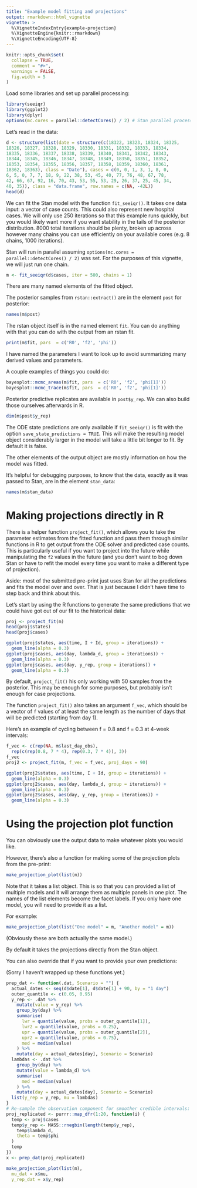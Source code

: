 ```yaml
---
title: "Example model fitting and projections"
output: rmarkdown::html_vignette
vignette: >
  %\VignetteIndexEntry{example-projection}
  %\VignetteEngine{knitr::rmarkdown}
  %\VignetteEncoding{UTF-8}
---
```


```r
knitr::opts_chunk$set(
  collapse = TRUE,
  comment = "#>",
  warnings = FALSE,
  fig.width = 5
)
```

Load some libraries and set up parallel processing:

```r
library(seeiqr)
library(ggplot2)
library(dplyr)
options(mc.cores = parallel::detectCores() / 2) # Stan parallel processing
```

Let's read in the data:

```r
d <- structure(list(date = structure(c(18322, 18323, 18324, 18325, 
18326, 18327, 18328, 18329, 18330, 18331, 18332, 18333, 18334, 
18335, 18336, 18337, 18338, 18339, 18340, 18341, 18342, 18343, 
18344, 18345, 18346, 18347, 18348, 18349, 18350, 18351, 18352, 
18353, 18354, 18355, 18356, 18357, 18358, 18359, 18360, 18361, 
18362, 18363), class = "Date"), cases = c(0, 0, 1, 3, 1, 8, 0, 
6, 5, 0, 7, 7, 18, 9, 22, 38, 53, 45, 40, 77, 76, 48, 67, 78, 
42, 66, 67, 92, 16, 70, 43, 53, 55, 53, 29, 26, 37, 25, 45, 34, 
40, 35)), class = "data.frame", row.names = c(NA, -42L))
head(d)
```

We can fit the Stan model with the function `fit_seeiqr()`. It takes one data input: a vector of case counts. This could also represent new hospital cases. We will only use 250 iterations so that this example runs quickly, but you would likely want more if you want stability in the tails of the posterior distribution. 8000 total iterations should be plenty, broken up across however many chains you can use efficiently on your available cores (e.g. 8 chains, 1000 iterations).

Stan will run in parallel assuming `options(mc.cores = parallel::detectCores() / 2)` was set. For the purposes of this vignette, we will just run one chain.

```r
m <- fit_seeiqr(d$cases, iter = 500, chains = 1)
```

There are many named elements of the fitted object.

The posterior samples from `rstan::extract()` are in the element `post` for posterior:

```r
names(m$post)
```

The rstan object itself is in the named element `fit`. You can do anything with that you can do with the output from an rstan fit.

```r
print(m$fit, pars  = c('R0', 'f2', 'phi'))
```

I have named the parameters I want to look up to avoid summarizing many derived values and parameters.

A couple examples of things you could do:

```r
bayesplot::mcmc_areas(m$fit, pars  = c('R0', 'f2', 'phi[1]'))
bayesplot::mcmc_trace(m$fit, pars  = c('R0', 'f2', 'phi[1]'))
```

Posterior predictive replicates are available in `post$y_rep`. We can also build those ourselves afterwards in R.

```r
dim(m$post$y_rep)
```

The ODE state predictions are only available if `fit_seeiqr()` is fit with the option `save_state_predictions = TRUE`. This will make the resulting model object considerably larger in the model will take a little bit longer to fit. By default it is false.

The other elements of the output object are mostly information on how the model was fitted. 

It's helpful for debugging purposes, to know that the data, exactly as it was passed to Stan, are in the element `stan_data`:

```r
names(m$stan_data)
```

# Making projections directly in R

There is a helper function `project_fit()`, which allows you to take the parameter estimates from the fitted function and pass them through similar functions in R to get output from the ODE solver and predicted case counts. This is particularly useful if you want to project into the future while manipulating the `f2` values in the future (and you don't want to bog down Stan or have to refit the model every time you want to make a different type of projection). 

Aside: most of the submitted pre-print just uses Stan for all the predictions and fits the model over and over. That is just because I didn't have time to step back and think about this.

Let's start by using the R functions to generate the same predictions that we could have got out of our fit to the historical data:

```r
proj <- project_fit(m)
head(proj$states)
head(proj$cases)

ggplot(proj$states, aes(time, I + Id, group = iterations)) + 
  geom_line(alpha = 0.3)
ggplot(proj$cases, aes(day, lambda_d, group = iterations)) + 
  geom_line(alpha = 0.3)
ggplot(proj$cases, aes(day, y_rep, group = iterations)) + 
  geom_line(alpha = 0.3)
```

By default, `project_fit()` his only working with 50 samples from the posterior. This may be enough for some purposes, but probably isn't enough for case projections. 

The function `project_fit()` also takes an argument `f_vec`, which should be a vector of `f` values of at least the same length as the number of days that will be predicted (starting from day 1).

Here's an example of cycling between f = 0.8 and f = 0.3 at 4-week intervals:

```r
f_vec <- c(rep(NA, m$last_day_obs),
  rep(c(rep(0.8, 7 * 4), rep(0.3, 7 * 4)), 3))
f_vec
proj2 <- project_fit(m, f_vec = f_vec, proj_days = 90)

ggplot(proj2$states, aes(time, I + Id, group = iterations)) + 
  geom_line(alpha = 0.3)
ggplot(proj2$cases, aes(day, lambda_d, group = iterations)) + 
  geom_line(alpha = 0.3)
ggplot(proj2$cases, aes(day, y_rep, group = iterations)) + 
  geom_line(alpha = 0.3)
```

# Using the projection plot function

You can obviously use the output data to make whatever plots you would like.

However, there's also a function for making some of the projection plots from the pre-print:

```r
make_projection_plot(list(m))
```

Note that it takes a list object. This is so that you can provided a list of multiple models and it will arrange them as multiple panels in one plot. The names of the list elements become the facet labels. If you only have one model, you will need to provide it as a list.

For example:

```r
make_projection_plot(list("One model" = m, "Another model" = m))
```

(Obviously these are both actually the same model.)

By default it takes the projections directly from the Stan object.

You can also override that if you want to provide your own predictions:

(Sorry I haven't wrapped up these functions yet.)

```r
prep_dat <- function(.dat, Scenario = "") {
  actual_dates <- seq(d$date[1], d$date[1] + 90, by = "1 day")
  outer_quantile <- c(0.05, 0.95)
  y_rep <- .dat %>%
    mutate(value = y_rep) %>%
    group_by(day) %>%
    summarise(
      lwr = quantile(value, probs = outer_quantile[1]),
      lwr2 = quantile(value, probs = 0.25),
      upr = quantile(value, probs = outer_quantile[2]),
      upr2 = quantile(value, probs = 0.75),
      med = median(value)
    ) %>%
    mutate(day = actual_dates[day], Scenario = Scenario)
  lambdas <- .dat %>%
    group_by(day) %>%
    mutate(value = lambda_d) %>%
    summarise(
      med = median(value)
    ) %>%
    mutate(day = actual_dates[day], Scenario = Scenario)
  list(y_rep = y_rep, mu = lambdas)
}
# Re-sample the observation component for smoother credible intervals:
proj_replicated <- purrr::map_dfr(1:20, function(i) {
  temp <- proj$cases
  temp$y_rep <- MASS::rnegbin(length(temp$y_rep),
    temp$lambda_d,
    theta = temp$phi
  )
  temp
})
x <- prep_dat(proj_replicated)
```

```r
make_projection_plot(list(m), 
  mu_dat = x$mu,
  y_rep_dat = x$y_rep)
```
